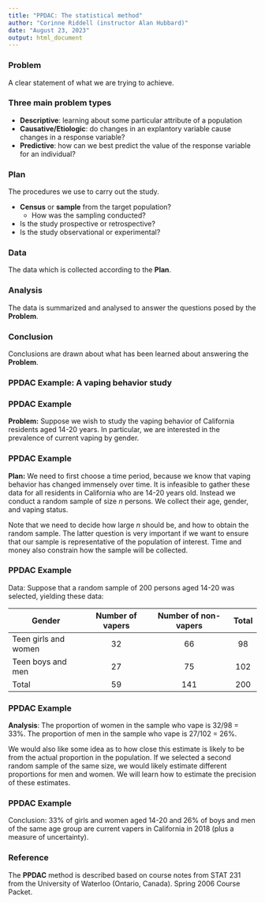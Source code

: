 ```yaml
---
title: "PPDAC: The statistical method"
author: "Corinne Riddell (instructor Alan Hubbard)"
date: "August 23, 2023"
output: html_document
---
```


### Problem

A clear statement of what we are trying to achieve.

### Three main problem types

- **Descriptive**: learning about some particular attribute of a population
- **Causative/Etiologic**: do changes in an explantory variable cause changes in a response variable?
- **Predictive**: how can we best predict the value of the response variable for an individual?

### Plan

The procedures we use to carry out the study.

- **Census** or **sample** from the target population?
    - How was the sampling conducted?
- Is the study prospective or retrospective?
- Is the study observational or experimental?

### Data

The data which is collected according to the **Plan**. 

### Analysis

The data is summarized and analysed to answer the questions posed by the **Problem**.

### Conclusion

Conclusions are drawn about what has been learned about answering the **Problem**.

### PPDAC Example: A vaping behavior study

### PPDAC Example
**Problem:** Suppose we wish to study the vaping behavior of California residents aged
14-20 years. In particular, we are interested in the prevalence of current vaping by
gender.

### PPDAC Example
**Plan:** We need to first choose a time period, because we know that vaping behavior 
has changed immensely over time. It is infeasible to gather these data for all residents
in California who are 14-20 years old. Instead we conduct a random sample of size $n$ persons.
We collect their age, gender, and vaping status.

Note that we need to decide how large $n$ should be, and how to obtain the random sample.
The latter question is very important if we want to ensure that our sample is 
representative of the population of interest. Time and money also constrain how the sample
will be collected.

### PPDAC Example
Data: Suppose that a random sample of 200 persons aged 14-20 was selected, yielding these data:

|Gender                | Number of vapers | Number of non-vapers | Total |
|----------------------|:-----------------:|:---------------------:|:-----:|
| Teen girls and women | 32                | 66                    | 98    |
| Teen boys and men    | 27                | 75                    | 102   |
| Total                | 59                | 141                   | 200   |

### PPDAC Example
**Analysis**: The proportion of women in the sample who vape is 32/98 = 33%.
The proportion of men in the sample who vape is 27/102 = 26%.

We would also like some idea as to how close this estimate is likely to be from the
actual proportion in the population. If we selected a second random sample of the
same size, we would likely estimate different proportions for men and women. We 
will learn how to estimate the precision of these estimates.

### PPDAC Example
Conclusion: 33% of girls and women aged 14-20 and 26% of boys and men of the same
age group are current vapers in California in 2018 (plus a measure of uncertainty).

### Reference

The **PPDAC** method is described based on course notes from STAT 231 from the University of Waterloo (Ontario, Canada). Spring 2006 Course Packet.
